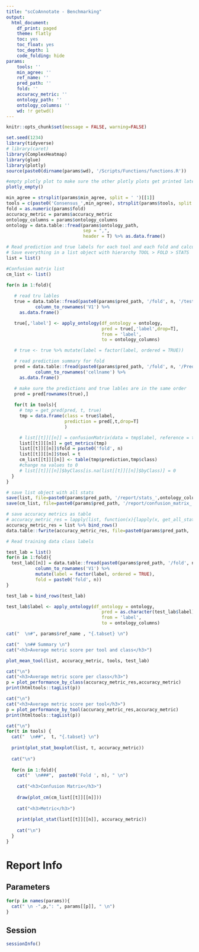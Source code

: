 ```yaml
---
title: "scCoAnnotate - Benchmarking"
output:
  html_document:
    df_print: paged
    theme: flatly
    toc: yes
    toc_float: yes
    toc_depth: 1 
    code_folding: hide
params: 
    tools: ''
    min_agree: ''
    ref_name: ''
    pred_path: ''
    fold: ''
    accuracy_metric: ''
    ontology_path: ''
    ontology_columns: ''
    wd: !r getwd()
---
```


```r
knitr::opts_chunk$set(message = FALSE, warning=FALSE)
```

```r
set.seed(1234)
library(tidyverse)
# library(caret)
library(ComplexHeatmap)
library(glue)
library(plotly)
source(paste0(dirname(params$wd), '/Scripts/Functions/functions.R'))

#empty plotly plot to make sure the other plotly plots get printed later 
plotly_empty() 
```

```r
min_agree = strsplit(params$min_agree, split = ' ')[[1]]
tools = c(paste0('Consensus_',min_agree), strsplit(params$tools, split = ' ')[[1]])
fold = as.numeric(params$fold)
accuracy_metric = params$accuracy_metric
ontology_columns = params$ontology_columns
ontology = data.table::fread(params$ontology_path,
                             sep = ",",
                             header = T) %>% as.data.frame()
```

```r
# Read prediction and true labels for each tool and each fold and calculate confusion matrix and stats 
# Save everything in a list object with hierarchy TOOL > FOLD > STATS 
list = list()

#Confusion matrix list
cm_list <- list()

for(n in 1:fold){
   
   # read tru lables 
   true = data.table::fread(paste0(params$pred_path, '/fold', n, '/test_labels.csv'), header = T) %>%
           column_to_rownames('V1') %>% 
     as.data.frame()

   true[,'label'] <- apply_ontology(df_ontology = ontology,
                                    pred = true[,'label',drop=T],
                                    from = 'label',
                                    to = ontology_columns)

   # true <- true %>% mutate(label = factor(label, ordered = TRUE)) 

   # read prediction summary for fold
   pred = data.table::fread(paste0(params$pred_path, '/fold', n, '/Prediction_Summary_',ontology_columns,'.tsv'), header = T)%>%
           column_to_rownames('cellname') %>% 
     as.data.frame()

   # make sure the predictions and true lables are in the same order
   pred = pred[rownames(true),]
   
   for(t in tools){
     # tmp = get_pred(pred, t, true)
     tmp = data.frame(class = true$label,
                      prediction = pred[,t,drop=T]
                      )

     # list[[t]][[n]] = confusionMatrix(data = tmp$label, reference = true$label, mode = 'everything')
     list[[t]][[n]] = get_metrics(tmp)
     list[[t]][[n]]$fold = paste0('fold', n)
     list[[t]][[n]]$tool = t
     cm_list[[t]][[n]] <- table(tmp$prediction,tmp$class)
     #change na values to 0 
     # list[[t]][[n]]$byClass[is.na(list[[t]][[n]]$byClass)] = 0
  }
}

# save list object with all stats 
save(list, file=paste0(params$pred_path, '/report/stats_',ontology_columns,'.Rda'))
save(cm_list, file=paste0(params$pred_path, '/report/confusion_matrix_',ontology_columns,'.Rda'))

# save accuracy metrics as table 
# accuracy_metric_res = lapply(list, function(x){lapply(x, get_all_stats) %>% bind_rows()}) %>% bind_rows()
accuracy_metric_res = list %>% bind_rows()
data.table::fwrite(accuracy_metric_res, file=paste0(params$pred_path, '/report/metrics_',ontology_columns,'.csv'))
```

```r
# Read training data class labels 

test_lab = list()
for(n in 1:fold){
  test_lab[[n]] = data.table::fread(paste0(params$pred_path, '/fold', n, '/test_labels.csv'), header = T) %>%
           column_to_rownames('V1') %>%
           mutate(label = factor(label, ordered = TRUE),
           fold = paste0('fold', n))
}

test_lab = bind_rows(test_lab)

test_lab$label <- apply_ontology(df_ontology = ontology,
                                    pred = as.character(test_lab$label),
                                    from = 'label',
                                    to = ontology_columns)
```

```r
cat("  \n#", params$ref_name , "{.tabset} \n")

cat("  \n## Summary \n")
cat("<h3>Average metric score per tool and class</h3>") 

plot_mean_tool(list, accuracy_metric, tools, test_lab)

cat("\n")
cat("<h3>Average metric score per class</h3>") 
p = plot_performance_by_class(accuracy_metric_res,accuracy_metric)
print(htmltools::tagList(p))

cat("\n")
cat("<h3>Average metric score per tool</h3>") 
p = plot_performance_by_tool(accuracy_metric_res,accuracy_metric)
print(htmltools::tagList(p))

cat("\n")
for(t in tools) {
  cat("  \n##",  t, "{.tabset} \n")
  
  print(plot_stat_boxplot(list, t, accuracy_metric))
  
  cat("\n")
  
  for(n in 1:fold){
    cat("  \n###",  paste0('Fold ', n), " \n")
    
    cat("<h3>Confusion Matrix</h3>")
    
    draw(plot_cm(cm_list[[t]][[n]]))
  
    cat("<h3>Metric</h3>")
    
    print(plot_stat(list[[t]][[n]], accuracy_metric))
    
    cat("\n")
  }
}
```

# Report Info 

## Parameters
```r
for(p in names(params)){
  cat(" \n -",p,": ", params[[p]], " \n")
}
```

## Session  

```r
sessionInfo()
```




